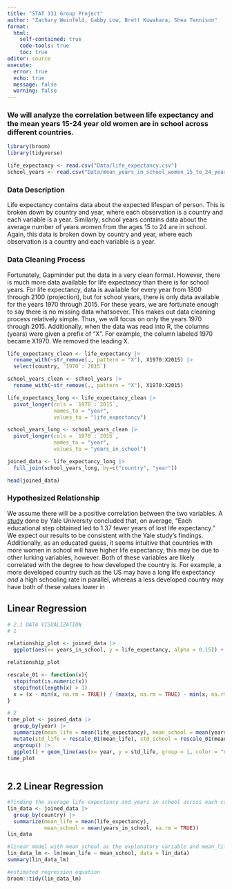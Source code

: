 ```yaml
---
title: "STAT 331 Group Project"
author: "Zachary Weinfeld, Gabby Low, Brett Kuwahara, Shea Tennison"
format: 
  html:
    self-contained: true
    code-tools: true
    toc: true
editor: source
execute: 
  error: true
  echo: true
  message: false
  warning: false
---
```


### We will analyze the correlation between life expectancy and the mean years 15-24 year old women are in school across different countries.

```r
library(broom)
library(tidyverse)

life_expectancy <- read.csv("Data/life_expectancy.csv")
school_years <- read.csv("Data/mean_years_in_school_women_15_to_24_years.csv")
```

### Data Description

Life expectancy contains data about the expected lifespan of person. This is broken down by country and year, where each observation is a country and each variable is a year. Similarly, school years contains data about the average number of years women from the ages 15 to 24 are in school. Again, this data is broken down by country and year, where each observation is a country and each variable is a year.

### Data Cleaning Process

Fortunately, Gapminder put the data in a very clean format. However, there is much more data available for life expectancy than there is for school years. For life expectancy, data is available for every year from 1800 through 2100 (projection), but for school years, there is only data available for the years 1970 through 2015. For these years, we are fortunate enough to say there is no missing data whatsoever. This makes out data cleaning process relatively simple. Thus, we will focus on only the years 1970 through 2015. Additionally, when the data was read into R, the columns (years) were given a prefix of "X". For example, the column labeled 1970 became X1970. We removed the leading X.

```r
life_expectancy_clean <- life_expectancy |>
  rename_with(~str_remove(., pattern = "X"), X1970:X2015) |>
  select(country, `1970`:`2015`)

school_years_clean <- school_years |>
  rename_with(~str_remove(., pattern = "X"), X1970:X2015)
```

```r
life_expectancy_long <- life_expectancy_clean |>
  pivot_longer(cols = `1970`:`2015`,
               names_to = "year",
               values_to = "life_expectancy")

school_years_long <- school_years_clean |>
  pivot_longer(cols = `1970`:`2015`,
               names_to = "year",
               values_to = "years_in_school")
```

```r
joined_data <- life_expectancy_long |>
  full_join(school_years_long, by=c("country", "year"))

head(joined_data)
```

### Hypothesized Relationship

We assume there will be a positive correlation between the two variables. A [study](https://news.yale.edu/2020/02/20/want-live-longer-stay-school-study-suggests#:~:text=Each%20educational%20step%20obtained%20led,are%20powerful%2C%E2%80%9D%20Roy%20said.) done by Yale University concluded that, on average, "Each educational step obtained led to 1.37 fewer years of lost life expectancy." We expect our results to be consistent with the Yale study's findings. Additionally, as an educated guess, it seems intuitive that countries with more women in school will have higher life expectancy; this may be due to other lurking variables, however. Both of these variables are likely correlated with the degree to how developed the country is. For example, a more developed country such as the US may have a long life expectancy *and* a high schooling rate in parallel, whereas a less developed country may have both of these values lower in 

## Linear Regression

```r
# 2.1 DATA VISUALIZATION
# 1

relationship_plot <- joined_data |>
  ggplot(aes(x= years_in_school, y = life_expectancy, alpha = 0.15)) + geom_point(color = "darkcyan", show.legend = FALSE) + xlab("Years in school for 15-24 \n year old women") + ylab("Life expectancy") + labs(title = "Life Expectancy and Years in School")

relationship_plot

```

```r

rescale_01 <- function(x){
  stopifnot(is.numeric(x))
  stopifnot(length(x) > 1)
  x = (x - min(x, na.rm = TRUE)) / (max(x, na.rm = TRUE) - min(x, na.rm = TRUE))
}

# 2 
time_plot <- joined_data |>
  group_by(year) |>
  summarize(mean_life = mean(life_expectancy), mean_school = mean(years_in_school, na.rm = TRUE)) |>
  mutate(std_life = rescale_01(mean_life), std_school = rescale_01(mean_school)) |>
  ungroup() |>
  ggplot() + geom_line(aes(x= year, y = std_life, group = 1, color = "darkseagreen")) + geom_line(aes(x= year, y = std_school, group = 1, color = "darkorchid4")) + scale_color_manual(values = c("darkseagreen", "darkorchid4"), labels = c("Life Expectancy (rescaled)", "Years in School \nfor 15-24 y/o Women (rescaled)")) + labs(color = "Rescaled Values", x = "Year", y = "", subtitle = "Rescaled Values", title = "General Life Expectancy and \nYears in School Over Time") + scale_x_discrete(breaks = seq(1970, 2015, 5))
time_plot
  

```

## 2.2 Linear Regression
```r
#finding the average life expectancy and years in school across each country from 1970 to 2015
lin_data <- joined_data |>
  group_by(country) |>
  summarize(mean_life = mean(life_expectancy), 
            mean_school = mean(years_in_school, na.rm = TRUE))
lin_data

#linear model with mean_school as the explanatory variable and mean_life as the response variable
lin_data_lm <- lm(mean_life ~ mean_school, data = lin_data)
summary(lin_data_lm)

#estimated regression equation
broom::tidy(lin_data_lm)
```

